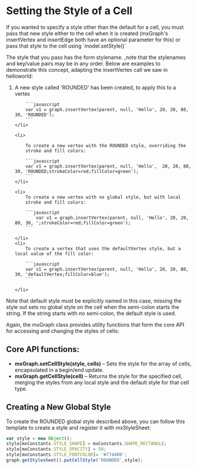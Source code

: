 # Setting the Style of a Cell

<p>
	If you wanted to specify a style other than the default for a
cell, you must pass that new style either to the cell when it is created
(mxGraph's insertVertex and insertEdge both have an optional parameter
for this) or pass that style to the cell using `model.setStyle()`
</p>

<p>
	The style that you pass has the form stylename. ,note that the
stylenames and key/value pairs may be in any order. Below are examples
to demonstrate this concept, adapting the insertVertex call we saw in
helloworld:
</p>

<ol>
	<li>
		A new style called 'ROUNDED' has been created, to apply this to a vertex
	
		```javascript
		var v1 = graph.insertVertex(parent, null, 'Hello', 20, 20, 80, 30, 'ROUNDED');
		```
	</li>

	<li>
		
		To create a new vertex with the ROUNDED style, overriding the
		stroke and fill colors:
		
		```javascript
		var v1 = graph.insertVertex(parent, null, 'Hello',  20, 20, 80, 30, 'ROUNDED;strokeColor=red;fillColor=green');
		```
	</li>

	<li>
		To create a new vertex with no global style, but with local
		stroke and fill colors:

		```javascript
			var v1 = graph.insertVertex(parent, null, 'Hello', 20, 20, 80, 30, ';strokeColor=red;fillColor=green');
		```
		
	</li>
	<li>
		To create a vertex that uses the defaultVertex style, but a local value of the fill color:
		
		```javascript
		var v1 = graph.insertVertex(parent, null, 'Hello', 20, 20, 80, 30, 'defaultVertex;fillColor=blue');
		```

	</li>
</ol>


<p>
	Note that default style must be explicitly named in this case,
missing the style out sets no global style on the cell when the
semi-colon starts the string. If the string starts with no semi-colon,
the default style is used.
</p>

<p>
	Again, the mxGraph class provides utility functions that form the
core API for accessing and changing the styles of cells:
</p>


## Core API functions:

<ul>
	<li>
		<strong>mxGraph.setCellStyle(style, cells)</strong> &ndash; Sets
		the style for the array of cells, encapsulated in a begin/end update.
	</li>
	<li>
		<strong>mxGraph.getCellStyle(cell)</strong> &ndash; Returns the
		style for the specified cell, merging the styles from any local style
		and the default style for that cell type.
	</li>
</ul>


## Creating a New Global Style
<p>
	To create the ROUNDED global style described above, you can
follow this template to create a style and register it with
mxStyleSheet:
</p>

```javascript
var style = new Object();
style[mxConstants.STYLE_SHAPE] = mxConstants.SHAPE_RECTANGLE;
style[mxConstants.STYLE_OPACITY] = 50;
style[mxConstants.STYLE_FONTCOLOR]= '#774400';
graph.getStylesheet().putCellStyle('ROUNDED',style);
```